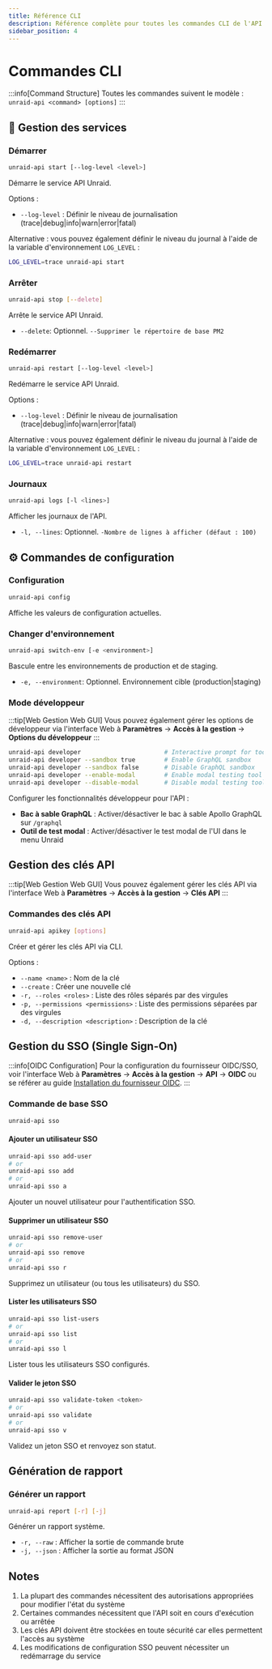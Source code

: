 ```yaml
---
title: Référence CLI
description: Référence complète pour toutes les commandes CLI de l'API Unraid
sidebar_position: 4
---
```


# Commandes CLI

:::info[Command Structure]
Toutes les commandes suivent le modèle : `unraid-api <command> [options]`
:::

## 🚀 Gestion des services

### Démarrer

```bash
unraid-api start [--log-level <level>]
```

Démarre le service API Unraid.

Options :

- `--log-level` : Définir le niveau de journalisation (trace|debug|info|warn|error|fatal)

Alternative : vous pouvez également définir le niveau du journal à l'aide de la variable d'environnement `LOG_LEVEL` :

```bash
LOG_LEVEL=trace unraid-api start
```

### Arrêter

```bash
unraid-api stop [--delete]
```

Arrête le service API Unraid.

- `--delete`: Optionnel. `--Supprimer le répertoire de base PM2`

### Redémarrer

```bash
unraid-api restart [--log-level <level>]
```

Redémarre le service API Unraid.

Options :

- `--log-level` : Définir le niveau de journalisation (trace|debug|info|warn|error|fatal)

Alternative : vous pouvez également définir le niveau du journal à l'aide de la variable d'environnement `LOG_LEVEL` :

```bash
LOG_LEVEL=trace unraid-api restart
```

### Journaux

```bash
unraid-api logs [-l <lines>]
```

Afficher les journaux de l'API.

- `-l, --lines`: Optionnel. `-Nombre de lignes à afficher (défaut : 100)`

## ⚙️ Commandes de configuration

### Configuration

```bash
unraid-api config
```

Affiche les valeurs de configuration actuelles.

### Changer d'environnement

```bash
unraid-api switch-env [-e <environment>]
```

Bascule entre les environnements de production et de staging.

- `-e, --environment`: Optionnel. Environnement cible (production|staging)

### Mode développeur

:::tip[Web Gestion Web GUI]
Vous pouvez également gérer les options de développeur via l'interface Web à **Paramètres** → **Accès à la gestion** → **Options du développeur**
:::

```bash
unraid-api developer                       # Interactive prompt for tools
unraid-api developer --sandbox true        # Enable GraphQL sandbox
unraid-api developer --sandbox false       # Disable GraphQL sandbox
unraid-api developer --enable-modal        # Enable modal testing tool
unraid-api developer --disable-modal       # Disable modal testing tool
```

Configurer les fonctionnalités développeur pour l'API :

- **Bac à sable GraphQL** : Activer/désactiver le bac à sable Apollo GraphQL sur `/graphql`
- **Outil de test modal** : Activer/désactiver le test modal de l'UI dans le menu Unraid

## Gestion des clés API

:::tip[Web Gestion Web GUI]
Vous pouvez également gérer les clés API via l'interface Web à **Paramètres** → **Accès à la gestion** → **Clés API**
:::

### Commandes des clés API

```bash
unraid-api apikey [options]
```

Créer et gérer les clés API via CLI.

Options :

- `--name <name>` : Nom de la clé
- `--create` : Créer une nouvelle clé
- `-r, --roles <roles>` : Liste des rôles séparés par des virgules
- `-p, --permissions <permissions>` : Liste des permissions séparées par des virgules
- `-d, --description <description>` : Description de la clé

## Gestion du SSO (Single Sign-On)

:::info[OIDC Configuration]
Pour la configuration du fournisseur OIDC/SSO, voir l'interface Web à **Paramètres** → **Accès à la gestion** → **API** → **OIDC** ou se référer au guide [Installation du fournisseur OIDC](./oidc-provider-setup.mdx).
:::

### Commande de base SSO

```bash
unraid-api sso
```

#### Ajouter un utilisateur SSO

```bash
unraid-api sso add-user
# or
unraid-api sso add
# or
unraid-api sso a
```

Ajouter un nouvel utilisateur pour l'authentification SSO.

#### Supprimer un utilisateur SSO

```bash
unraid-api sso remove-user
# or
unraid-api sso remove
# or
unraid-api sso r
```

Supprimez un utilisateur (ou tous les utilisateurs) du SSO.

#### Lister les utilisateurs SSO

```bash
unraid-api sso list-users
# or
unraid-api sso list
# or
unraid-api sso l
```

Lister tous les utilisateurs SSO configurés.

#### Valider le jeton SSO

```bash
unraid-api sso validate-token <token>
# or
unraid-api sso validate
# or
unraid-api sso v
```

Validez un jeton SSO et renvoyez son statut.

## Génération de rapport

### Générer un rapport

```bash
unraid-api report [-r] [-j]
```

Générer un rapport système.

- `-r, --raw` : Afficher la sortie de commande brute
- `-j, --json` : Afficher la sortie au format JSON

## Notes

1. La plupart des commandes nécessitent des autorisations appropriées pour modifier l'état du système
2. Certaines commandes nécessitent que l'API soit en cours d'exécution ou arrêtée
3. Les clés API doivent être stockées en toute sécurité car elles permettent l'accès au système
4. Les modifications de configuration SSO peuvent nécessiter un redémarrage du service
